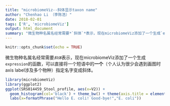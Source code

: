 ```yaml
---
title: "microbiomeViz--斜体显示taxon name"
author: "Chenhao Li （李陈浩）"
date: 2018-02-01
tags: ['R', 'microbiomeViz']
output: html_document
summary: "微生物种名属名经常需要*`斜体`*表示，现在microbiomeViz添加了一个生成`expression`的函数，可以直接将一个短语中的**一个**（个人认为很少会遇到画图时axis label涉及多个物种）指定名字变成斜体。"
---
```


```r
knitr::opts_chunk$set(echo = TRUE)
```

微生物种名属名经常需要*`斜体`*表示，现在microbiomeViz添加了一个生成`expression`的函数，可以直接将一个短语中的**一个**（个人认为很少会遇到画图时axis label涉及多个物种）指定名字变成斜体。

```r
library(microbiomeViz)
library(ggplot2)
ggplot(SRS014459_Stool_profile, aes(x=V2)) + 
  geom_histogram(col='black') + theme_bw() + theme(axis.title = element_text(size=23)) +
  labs(x=formatPhrase("Hello E. coli! Good-bye!","E. coli"))
```




